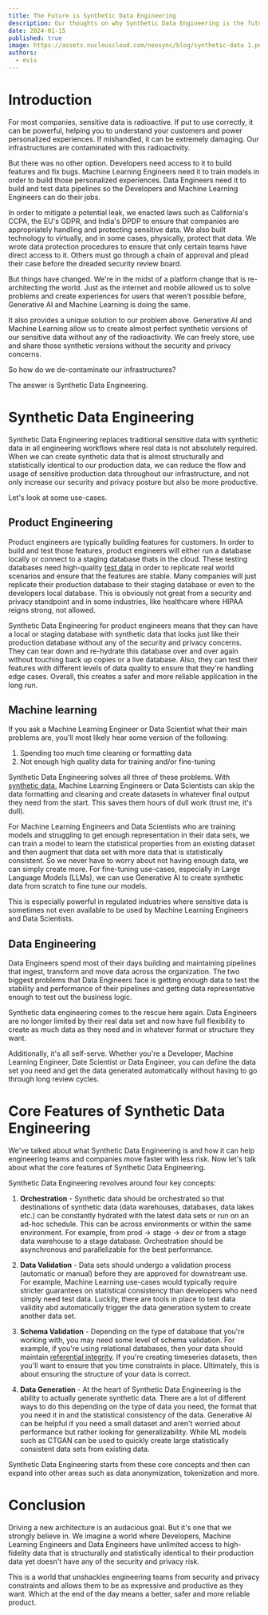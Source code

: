 ```yaml
---
title: The Future is Synthetic Data Engineering
description: Our thoughts on why Synthetic Data Engineering is the future
date: 2024-01-15
published: true
image: https://assets.nucleuscloud.com/neosync/blog/synthetic-data 1.png
authors:
  - evis
---
```


# Introduction

For most companies, sensitive data is radioactive. If put to use correctly, it can be powerful, helping you to understand your customers and power personalized experiences. If mishandled, it can be extremely damaging. Our infrastructures are contaminated with this radioactivity.

But there was no other option. Developers need access to it to build features and fix bugs. Machine Learning Engineers need it to train models in order to build those personalized experiences. Data Engineers need it to build and test data pipelines so the Developers and Machine Learning Engineers can do their jobs.

In order to mitigate a potential leak, we enacted laws such as California's CCPA, the EU's GDPR, and India's DPDP to ensure that companies are appropriately handling and protecting sensitive data. We also built technology to virtually, and in some cases, physically, protect that data. We wrote data protection procedures to ensure that only certain teams have direct access to it. Others must go through a chain of approval and plead their case before the dreaded security review board.

But things have changed. We're in the midst of a platform change that is re-architecting the world. Just as the internet and mobile allowed us to solve problems and create experiences for users that weren't possible before, Generative AI and Machine Learning is doing the same.

It also provides a unique solution to our problem above. Generative AI and Machine Learning allow us to create almost perfect synthetic versions of our sensitive data without any of the radioactivity. We can freely store, use and share those synthetic versions without the security and privacy concerns.

So how do we de-contaminate our infrastructures?

The answer is Synthetic Data Engineering.

# Synthetic Data Engineering

Synthetic Data Engineering replaces traditional sensitive data with synthetic data in all engineering workflows where real data is not absolutely required. When we can create synthetic data that is almost structurally and statistically identical to our production data, we can reduce the flow and usage of sensitive production data throughout our infrastructure, and not only increase our security and privacy posture but also be more productive.

Let's look at some use-cases.

## Product Engineering

Product engineers are typically building features for customers. In order to build and test those features, product engineers will either run a database locally or connect to a staging database thats in the cloud. These testing databases need high-quality [test data](/blog/what-is-test-data) in order to replicate real world scenarios and ensure that the features are stable. Many companies will just replicate their production database to their staging database or even to the developers local database. This is obviously not great from a security and privacy standpoint and in some industries, like healthcare where HIPAA reigns strong, not allowed.

Synthetic Data Engineering for product engineers means that they can have a local or staging database with synthetic data that looks just like their production database without any of the security and privacy concerns. They can tear down and re-hydrate this database over and over again without touching back up copies or a live database. Also, they can test their features with different levels of data quality to ensure that they're handling edge cases. Overall, this creates a safer and more reliable application in the long run.

## Machine learning

If you ask a Machine Learning Engineer or Data Scientist what their main problems are, you'll most likely hear some version of the following:

1. Spending too much time cleaning or formatting data
2. Not enough high quality data for training and/or fine-tuning

Synthetic Data Engineering solves all three of these problems. With [synthetic data](/blog/top-4-usecases-synthetic-data), Machine Learning Engineers or Data Scientists can skip the data formatting and cleaning and create datasets in whatever final output they need from the start. This saves them hours of dull work (trust me, it's dull).

For Machine Learning Engineers and Data Scientists who are training models and struggling to get enough representation in their data sets, we can train a model to learn the statistical properties from an existing dataset and then augment that data set with more data that is statistically consistent. So we never have to worry about not having enough data, we can simply create more. For fine-tuning use-cases, especially in Large Language Models (LLMs), we can use Generative AI to create synthetic data from scratch to fine tune our models.

This is especially powerful in regulated industries where sensitive data is sometimes not even available to be used by Machine Learning Engineers and Data Scientists.

## Data Engineering

Data Engineers spend most of their days building and maintaining pipelines that ingest, transform and move data across the organization. The two biggest problems that Data Engineers face is getting enough data to test the stability and performance of their pipelines and getting data representative enough to test out the business logic.

Synthetic data engineering comes to the rescue here again. Data Engineers are no longer limited by their real data set and now have full flexibility to create as much data as they need and in whatever format or structure they want.

Additionally, it's all self-serve. Whether you're a Developer, Machine Learning Engineer, Date Scientist or Data Engineer, you can define the data set you need and get the data generated automatically without having to go through long review cycles.

# Core Features of Synthetic Data Engineering

We've talked about what Synthetic Data Engineering is and how it can help engineering teams and companies move faster with less risk. Now let's talk about what the core features of Synthetic Data Engineering.

Synthetic Data Engineering revolves around four key concepts:

1. **Orchestration** - Synthetic data should be orchestrated so that destinations of synthetic data (data warehouses, databases, data lakes etc.) can be constantly hydrated with the latest data sets or run on an ad-hoc schedule. This can be across environments or within the same environment. For example, from prod -> stage -> dev or from a stage data warehouse to a stage database. Orchestration should be asynchronous and parallelizable for the best performance.

2. **Data Validation** - Data sets should undergo a validation process (automatic or manual) before they are approved for downstream use. For example, Machine Learning use-cases would typically require stricter guarantees on statistical consistency than developers who need simply need test data. Luckily, there are tools in place to test data validity abd automatically trigger the data generation system to create another data set.

3. **Schema Validation** - Depending on the type of database that you're working with, you may need some level of schema validation. For example, if you're using relational databases, then your data should maintain [referential integrity](/blog/referential-integrity). If you're creating timeseries datasets, then you'll want to ensure that you time constraints in place. Ultimately, this is about ensuring the structure of your data is correct.

4. **Data Generation** - At the heart of Synthetic Data Engineering is the ability to actually generate synthetic data. There are a lot of different ways to do this depending on the type of data you need, the format that you need it in and the statistical consistency of the data. Generative AI can be helpful if you need a small dataset and aren't worried about performance but rather looking for generalizability. While ML models such as CTGAN can be used to quickly create large statistically consistent data sets from existing data.

Synthetic Data Engineering starts from these core concepts and then can expand into other areas such as data anonymization, tokenization and more.

# Conclusion

Driving a new architecture is an audacious goal. But it's one that we strongly believe in. We imagine a world where Developers, Machine Learning Engineers and Data Engineers have unlimited access to high-fidelity data that is structurally and statistically identical to their production data yet doesn't have any of the security and privacy risk.

This is a world that unshackles engineering teams from security and privacy constraints and allows them to be as expressive and productive as they want. Which at the end of the day means a better, safer and more reliable product.
